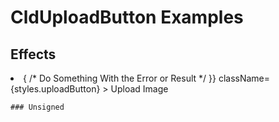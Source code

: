 



# CldUploadButton Examples

## Effects

<ImageGrid>
  <li>
    <CldUploadButton
      signed={false}
      options={{
        cloudName: process.env.NEXT_PUBLIC_CLOUDINARY_CLOUD_NAME,
        uploadPreset:
          process.env.NEXT_PUBLIC_CLOUDINARY_UPLOAD_PRESET,
      }}
      onUpload={(error, result) => {
        /* Do Something With the Error or Result */
      }}
      className={styles.uploadButton}
    >
      <span>Upload Image</span>
    </CldUploadButton>

    ### Unsigned
  </li>
</ImageGrid>